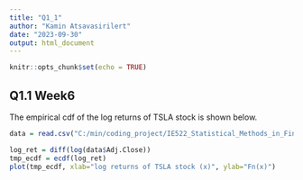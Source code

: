 ```yaml
---
title: "Q1_1"
author: "Kamin Atsavasirilert"
date: "2023-09-30"
output: html_document
---
```


```r
knitr::opts_chunk$set(echo = TRUE)
```

## Q1.1 Week6
The empirical cdf of the log returns of TSLA stock is shown below.

```r
data = read.csv("C:/min/coding_project/IE522_Statistical_Methods_in_Finance/Week1/assignment/TSLA.csv")

log_ret = diff(log(data$Adj.Close))
tmp_ecdf = ecdf(log_ret)
plot(tmp_ecdf, xlab="log returns of TSLA stock (x)", ylab="Fn(x)")
```